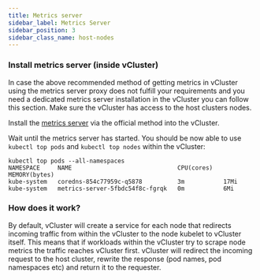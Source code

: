 ```yaml
---
title: Metrics server
sidebar_label: Metrics Server
sidebar_position: 3
sidebar_class_name: host-nodes
---
```



<TenancySupport hostNodes="true" />

### Install metrics server (inside vCluster)

In case the above recommended method of getting metrics in vCluster using the metrics server proxy does not fulfill your requirements and you need a dedicated metrics server installation in the vCluster you can follow this section.
Make sure the vCluster has access to the host clusters nodes.

Install the [metrics server](https://github.com/kubernetes-sigs/metrics-server#installation) via the official method into the vCluster.

Wait until the metrics server has started. You should be now able to use `kubectl top pods` and `kubectl top nodes` within the vCluster:
```
kubectl top pods --all-namespaces
NAMESPACE     NAME                              CPU(cores)   MEMORY(bytes)
kube-system   coredns-854c77959c-q5878          3m           17Mi
kube-system   metrics-server-5fbdc54f8c-fgrqk   0m           6Mi
```

### How does it work?

By default, vCluster will create a service for each node that redirects incoming traffic from within the vCluster to the node kubelet to vCluster itself. This means that if workloads within the vCluster try to scrape node metrics the traffic reaches vCluster first. vCluster will redirect the incoming request to the host cluster, rewrite the response (pod names, pod namespaces etc) and return it to the requester.


<MetricsServer />
